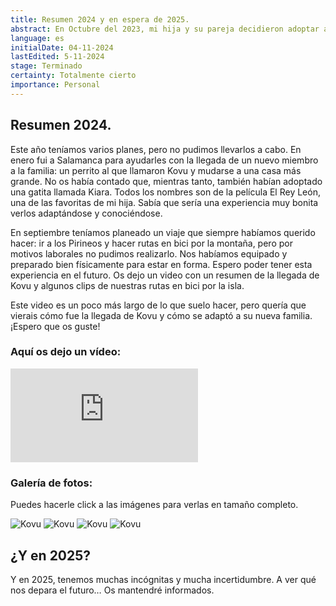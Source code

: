```yaml
---
title: Resumen 2024 y en espera de 2025.
abstract: En Octubre del 2023, mi hija y su pareja decidieron adoptar a otro perrito, en enero de 2024 hice un viaje a salamanca para ayudarles con todo. Os cuento cómo fue conocer a este nuevo miembro de la familia. ¿Y en 2025?
language: es
initialDate: 04-11-2024
lastEdited: 5-11-2024
stage: Terminado
certainty: Totalmente cierto
importance: Personal
---
```


## Resumen 2024.

Este año teníamos varios planes, pero no pudimos llevarlos a cabo. En enero fui a Salamanca para ayudarles con la llegada de un nuevo miembro a la familia: un perrito al que llamaron Kovu y mudarse a una casa más grande. No os había contado que, mientras tanto, también habían adoptado una gatita llamada Kiara. Todos los nombres son de la película El Rey León, una de las favoritas de mi hija. Sabía que sería una experiencia muy bonita verlos adaptándose y conociéndose.

En septiembre teníamos planeado un viaje que siempre habíamos querido hacer: ir a los Pirineos y hacer rutas en bici por la montaña, pero por motivos laborales no pudimos realizarlo. Nos habíamos equipado y preparado bien físicamente para estar en forma. Espero poder tener esta experiencia en el futuro. Os dejo un video con un resumen de la llegada de Kovu y algunos clips de nuestras rutas en bici por la isla.

Este video es un poco más largo de lo que suelo hacer, pero quería que vierais cómo fue la llegada de Kovu y cómo se adaptó a su nueva familia. ¡Espero que os guste!

### **Aquí os dejo un vídeo:**

<iframe
  className="yt-embeded"
  src="https://www.youtube-nocookie.com/embed/0oS3QZApftE?si=B9vfV51wfMo5g5S9"
  title="YouTube video player"
  frameborder="0"
  allow="accelerometer; autoplay; clipboard-write; encrypted-media; gyroscope; picture-in-picture; web-share"
  referrerpolicy="strict-origin-when-cross-origin"
  allowfullscreen
></iframe>

### Galería de fotos:

Puedes hacerle click a las imágenes para verlas en tamaño completo.

<PhotoGallery>
  <img
    src="/imagenes/blog/galeria-resumen/20241.jpeg"
    alt="Kovu"
  />
  <img
    src="/imagenes/blog/galeria-resumen/20242.jpeg"
    alt="Kovu"
  />
  <img
    src="/imagenes/blog/galeria-resumen/20243.jpeg"
    alt="Kovu"
  />
  <img
    src="/imagenes/blog/galeria-resumen/20244.jpeg"
    alt="Kovu"
  />
</PhotoGallery>

## ¿Y en 2025?

Y en 2025, tenemos muchas incógnitas y mucha incertidumbre. A ver qué nos depara el futuro… Os mantendré informados.
